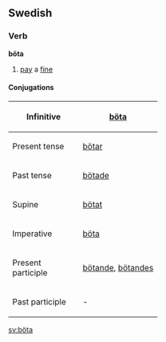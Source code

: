 ==Swedish==
===Verb===
'''böta'''

#[[pay]] a [[fine]]

====Conjugations====
{| border=1 cellspacing=0
|- align=center
! width=125 bgcolor="#FFFFF0" | Infinitive
| [[böta]]
|- align=center
! width=125 bgcolor="#FFFFF0" | Present tense
| [[bötar]]
|- align=center
! width=125 bgcolor="#FFFFF0" | Past tense
| [[bötade]]
|- align=center
! width=125 bgcolor="#FFFFF0" | Supine
| [[bötat]]
|- align=center
! width=125 bgcolor="#FFFFF0" | Imperative
| [[böta]]
|- align=center
! width=125 bgcolor="#FFFFF0" | Present participle
| colspan=2 | [[bötande]], [[bötandes]]
|- align=center
! width=125 bgcolor="#FFFFF0" | Past participle
| colspan=2 | -
|}

[[sv:böta]]